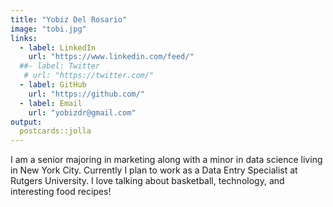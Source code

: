 ```yaml
---
title: "Yobiz Del Rosario"
image: "tobi.jpg"
links:
  - label: LinkedIn
    url: "https://www.linkedin.com/feed/"
  ##- label: Twitter
   # url: "https://twitter.com/"
  - label: GitHub
    url: "https://github.com/"
  - label: Email
    url: "yobizdr@gmail.com"
output:
  postcards::jolla
---
```

 
I am a senior majoring in marketing along with a minor in data science living 
in New York City. Currently I plan to work as a Data Entry Specialist at Rutgers 
University. I love talking about basketball, technology, and interesting food
recipes!
